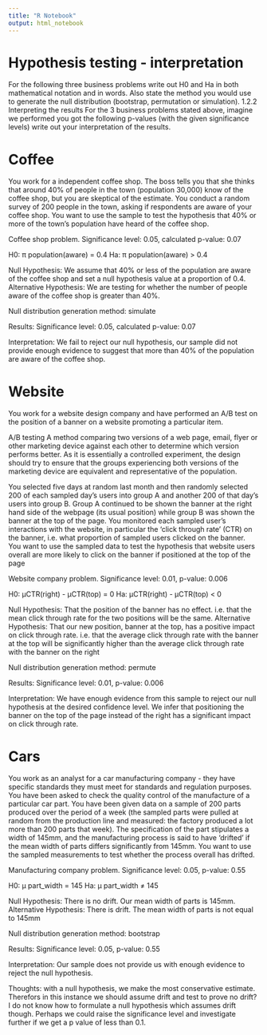 ```yaml
---
title: "R Notebook"
output: html_notebook
---
```


# Hypothesis testing - interpretation

For the following three business problems write out H0 and Ha in both mathematical notation and in words. Also state the method you would use to generate the null distribution (bootstrap, permutation or simulation).
1.2.2 Interpreting the results
For the 3 business problems stated above, imagine we performed you got the following p-values (with the given significance levels) write out your interpretation of the results.


# Coffee
You work for a independent coffee shop. The boss tells you that she thinks that around 40% of people in the town (population 30,000) know of the coffee shop, but you are skeptical of the estimate. You conduct a random survey of 200 people in the town, asking if respondents are aware of your coffee shop. You want to use the sample to test the hypothesis that 40% or more of the town’s population have heard of the coffee shop.

Coffee shop problem. Significance level: 0.05, calculated p-value: 0.07

H0: π population(aware) = 0.4
Ha: π population(aware) > 0.4

Null Hypothesis: 
We assume that 40% or less of the population are aware of the coffee shop and set a null hypothesis value at a proportion of 0.4.
Alternative Hypothesis: 
We are testing for whether the number of people aware of the coffee shop is greater than 40%.

Null distribution generation method: 
simulate

Results: 
Significance level: 0.05, calculated p-value: 0.07

Interpretation:
We fail to reject our null hypothesis, our sample did not provide enough evidence to suggest that more than 40% of the population are aware of the coffee shop.

# Website
You work for a website design company and have performed an A/B test on the position of a banner on a website promoting a particular item.

A/B testing A method comparing two versions of a web page, email, flyer or other marketing device against each other to determine which version performs better. As it is essentially a controlled experiment, the design should try to ensure that the groups experiencing both versions of the marketing device are equivalent and representative of the population.

You selected five days at random last month and then randomly selected 200 of each sampled day’s users into group A and another 200 of that day’s users into group B. Group A continued to be shown the banner at the right hand side of the webpage (its usual position) while group B was shown the banner at the top of the page. You monitored each sampled user’s interactions with the website, in particular the ‘click through rate’ (CTR) on the banner, i.e. what proportion of sampled users clicked on the banner. 
You want to use the sampled data to test the hypothesis that website users overall are more likely to click on the banner if positioned at the top of the page

Website company problem. Significance level: 0.01, p-value: 0.006

H0: μCTR(right) - μCTR(top) = 0
Ha: μCTR(right) - μCTR(top) < 0

Null Hypothesis:
That the position of the banner has no effect. i.e. that the mean click through rate for the two positions will be the same.
Alternative Hypothesis:
That our new position, banner at the top, has a positive impact on click through rate. i.e. that the average click through rate with the banner at the top will be significantly higher than the average click through rate with the banner on the right

Null distribution generation method:
permute

Results: 
Significance level: 0.01, p-value: 0.006

Interpretation:
We have enough evidence from this sample to reject our null hypothesis at the desired confidence level. We infer that positioning the banner on the top of the page instead of the right has a significant impact on click through rate.

# Cars

You work as an analyst for a car manufacturing company - they have specific standards they must meet for standards and regulation purposes. You have been asked to check the quality control of the manufacture of a particular car part. You have been given data on a sample of 200 parts produced over the period of a week (the sampled parts were pulled at random from the production line and measured: the factory produced a lot more than 200 parts that week). The specification of the part stipulates a width of 145mm, and the manufacturing process is said to have ‘drifted’ if the mean width of parts differs significantly from 145mm. You want to use the sampled measurements to test whether the process overall has drifted.

Manufacturing company problem. Significance level: 0.05, p-value: 0.55

H0: μ part_width = 145
Ha: μ part_width ≠ 145

Null Hypothesis:
There is no drift. Our mean width of parts is 145mm.
Alternative Hypothesis:
There is drift. The mean width of parts is not equal to 145mm

Null distribution generation method:
bootstrap

Results:
Significance level: 0.05, p-value: 0.55

Interpretation:
Our sample does not provide us with enough evidence to reject the null hypothesis.

Thoughts: with a null hypothesis, we make the most conservative estimate. Therefors in this instance we should assume drift and test to prove no drift? I do not know how to formulate a null hypothesis which assumes drift though. Perhaps we could raise the significance level and investigate further if we get a p value of less than 0.1. 


